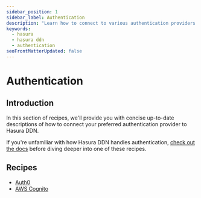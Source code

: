 ```yaml
---
sidebar_position: 1
sidebar_label: Authentication
description: "Learn how to connect to various authentication providers with Hasura DDN."
keywords:
  - hasura
  - hasura ddn
  - authentication
seoFrontMatterUpdated: false
---
```


# Authentication

## Introduction

In this section of recipes, we'll provide you with concise up-to-date descriptions of how to connect your preferred
authentication provider to Hasura DDN.

If you're unfamiliar with how Hasura DDN handles authentication, [check out the docs](/auth/authentication/index.mdx)
before diving deeper into one of these recipes.

## Recipes

- [Auth0](/recipes/authentication/1-auth0.mdx)
- [AWS Cognito](/recipes/authentication/2-aws-cognito.mdx)
